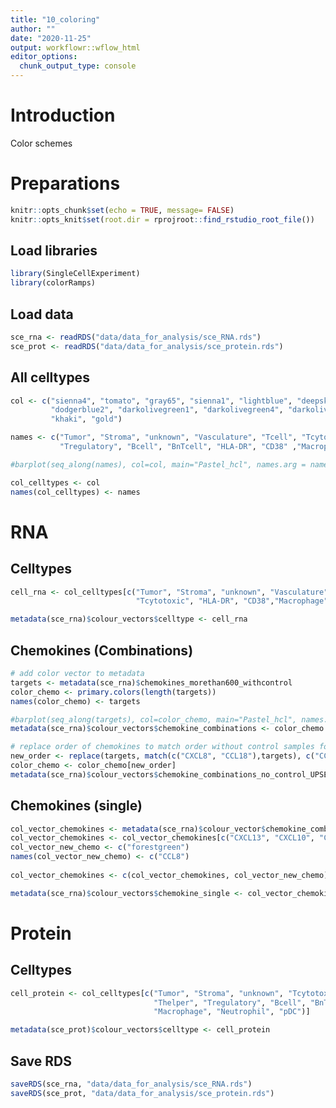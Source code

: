 ```yaml
---
title: "10_coloring"
author: ""
date: "2020-11-25"
output: workflowr::wflow_html
editor_options:
  chunk_output_type: console
---
```


# Introduction
Color schemes

# Preparations

```r
knitr::opts_chunk$set(echo = TRUE, message= FALSE)
knitr::opts_knit$set(root.dir = rprojroot::find_rstudio_root_file())
```

## Load libraries

```r
library(SingleCellExperiment)
library(colorRamps)
```

## Load data

```r
sce_rna <- readRDS("data/data_for_analysis/sce_RNA.rds")
sce_prot <- readRDS("data/data_for_analysis/sce_protein.rds")
```

## All celltypes

```r
col <- c("sienna4", "tomato", "gray65", "sienna1", "lightblue", "deepskyblue", "cyan",
         "dodgerblue2", "darkolivegreen1", "darkolivegreen4", "darkolivegreen","darkgreen", "yellow2",
         "khaki", "gold")

names <- c("Tumor", "Stroma", "unknown", "Vasculature", "Tcell", "Tcytotoxic", "Thelper",
           "Tregulatory", "Bcell", "BnTcell", "HLA-DR", "CD38" ,"Macrophage", "Neutrophil", "pDC")

#barplot(seq_along(names), col=col, main="Pastel_hcl", names.arg = names)

col_celltypes <- col
names(col_celltypes) <- names
```

# RNA

## Celltypes

```r
cell_rna <- col_celltypes[c("Tumor", "Stroma", "unknown", "Vasculature", "Tcell", 
                            "Tcytotoxic", "HLA-DR", "CD38","Macrophage", "Neutrophil")]

metadata(sce_rna)$colour_vectors$celltype <- cell_rna
```

## Chemokines (Combinations)

```r
# add color vector to metadata
targets <- metadata(sce_rna)$chemokines_morethan600_withcontrol
color_chemo <- primary.colors(length(targets))
names(color_chemo) <- targets

#barplot(seq_along(targets), col=color_chemo, main="Pastel_hcl", names.arg = targets)
metadata(sce_rna)$colour_vectors$chemokine_combinations <- color_chemo

# replace order of chemokines to match order without control samples for upset plot only (ATTENTION! HARD CODED)
new_order <- replace(targets, match(c("CXCL8", "CCL18"),targets), c("CCL18", "CXCL8"))
color_chemo <- color_chemo[new_order]
metadata(sce_rna)$colour_vectors$chemokine_combinations_no_control_UPSETplot <- color_chemo
```

## Chemokines (single)

```r
col_vector_chemokines <- metadata(sce_rna)$colour_vector$chemokine_combinations
col_vector_chemokines <- col_vector_chemokines[c("CXCL13", "CXCL10", "CXCL9", "CCL2", "CXCL12", "CCL19", "CCL18", "CXCL8", "CCL4", "CCL22")]
col_vector_new_chemo <- c("forestgreen")
names(col_vector_new_chemo) <- c("CCL8")
  
col_vector_chemokines <- c(col_vector_chemokines, col_vector_new_chemo)

metadata(sce_rna)$colour_vectors$chemokine_single <- col_vector_chemokines
```

# Protein

## Celltypes

```r
cell_protein <- col_celltypes[c("Tumor", "Stroma", "unknown", "Tcytotoxic", 
                                "Thelper", "Tregulatory", "Bcell", "BnTcell",
                                "Macrophage", "Neutrophil", "pDC")]

metadata(sce_prot)$colour_vectors$celltype <- cell_protein
```

## Save RDS

```r
saveRDS(sce_rna, "data/data_for_analysis/sce_RNA.rds")
saveRDS(sce_prot, "data/data_for_analysis/sce_protein.rds")
```

